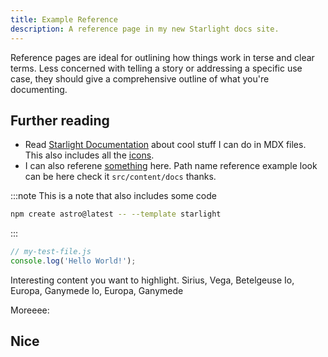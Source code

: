 ```yaml
---
title: Example Reference
description: A reference page in my new Starlight docs site.
---
```


Reference pages are ideal for outlining how things work in terse and clear terms.
Less concerned with telling a story or addressing a specific use case, they should give a comprehensive outline of what you're documenting.

## Further reading

- Read [Starlight Documentation](https://starlight.astro.build/guides/components/) about cool stuff I can do in MDX files. This also includes all the [icons](https://starlight.astro.build/guides/components/#icon).
- I can also referene [something](#nice) here. Path name reference example look can be here check it `src/content/docs` thanks.

:::note
This is a note that also includes some code

```sh
npm create astro@latest -- --template starlight
```

:::


```js
// my-test-file.js
console.log('Hello World!');
```


<Card title="Check this out">Interesting content you want to highlight.</Card>
<CardGrid>
  <Card title="Stars" icon="moon">
    Sirius, Vega, Betelgeuse
  </Card>
  <Card title="Moons" icon="moon">
    Io, Europa, Ganymede
  </Card>
  <Card title="Moons" icon="random">
    Io, Europa, Ganymede
  </Card>
</CardGrid>

Moreeee:
<LinkCard
  title="Customizing Starlight"
  description="Learn how to make your Starlight site your own with custom styles, fonts, and more."
  href="/guides/customization/"
/>
<CardGrid>
  <LinkCard title="Authoring Markdown" href="/guides/authoring-content/" />
  <LinkCard title="Components" href="/guides/components/" />
</CardGrid>
## Nice